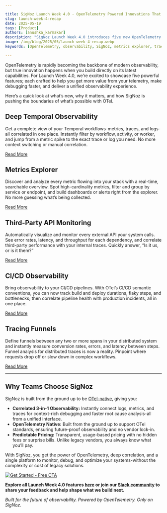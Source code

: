```yaml
---

title: SigNoz Launch Week 4.0 - OpenTelemetry Powered Innovations That Redefine Observability  
slug: launch-week-4-recap  
date: 2025-05-19  
tags: [Product]  
authors: [anushka_karmakar]  
description: "SigNoz Launch Week 4.0 introduces five new OpenTelemetry observability features with unified, real-time insights."  
image: /img/blog/2025/05/launch-week-4-recap.webp  
keywords: [OpenTelemetry, observability, SigNoz, metrics explorer, tracing funnels, API monitoring, CI/CD]  

---
```

OpenTelemetry is rapidly becoming the backbone of modern observability, but true innovation happens when you build directly on its latest capabilities. For Launch Week 4.0, we’re excited to showcase five powerful features; each crafted to help you get more value from your telemetry, make debugging faster, and deliver a unified observability experience. 

Here’s a quick look at what’s new, why it matters, and how SigNoz is pushing the boundaries of what’s possible with OTel.

## Deep Temporal Observability

Get a complete view of your Temporal workflows-metrics, traces, and logs-all correlated in one place. Instantly filter by workflow, activity, or worker, and jump from a metric spike to the exact trace or log you need. No more context switching or manual correlation.

[Read More](https://signoz.io/blog/deep-temporal-observability/)

## Metrics Explorer

Discover and analyze every metric flowing into your stack with a real-time, searchable overview. Spot high-cardinality metrics, filter and group by service or endpoint, and build dashboards or alerts right from the explorer. No more guessing what’s being collected.

[Read More](https://signoz.io/blog/metrics-explorer/)

## Third-Party API Monitoring

Automatically visualize and monitor every external API your system calls. See error rates, latency, and throughput for each dependency, and correlate third-party performance with your internal traces. Quickly answer, “Is it us, or is it them?”

[Read More](https://signoz.io/blog/third-party-api-monitoring/)

## CI/CD Observability

Bring observability to your CI/CD pipelines. With OTel’s CI/CD semantic conventions, you can now track build and deploy durations, flaky steps, and bottlenecks; then correlate pipeline health with production incidents, all in one place.

[Read More](https://signoz.io/blog/ci-cd-observability-opentelemetry/)

## Tracing Funnels

Define funnels between any two or more spans in your distributed system and instantly measure conversion rates, errors, and latency between steps. Funnel analysis for distributed traces is now a reality. Pinpoint where requests drop off or slow down in complex workflows.

[Read More](https://signoz.io/blog/tracing-funnels-observability-distributed-systems/)

---

## Why Teams Choose SigNoz

SigNoz is built from the ground up to be [OTel-native](https://opentelemetry.io/), giving you:

- **Correlated 3-in-1 Observability:** Instantly connect logs, metrics, and traces for context-rich debugging and faster root cause analysis-all from a unified interface.
- **OpenTelemetry Native:** Built from the ground up to support OTel standards, ensuring future-proof observability and no vendor lock-in.
- **Predictable Pricing:** Transparent, usage-based pricing with no hidden fees or surprise bills. Unlike legacy vendors, you always know what you’ll pay.

With SigNoz, you get the power of OpenTelemetry, deep correlation, and a single platform to monitor, debug, and optimize your systems-without the complexity or cost of legacy solutions.

[![Get Started - Free CTA](/img/launch_week/try-signoz-cloud-blog-cta.png)](https://signoz.io/teams/)

**Explore all Launch Week 4.0 features [here](https://signoz.io/launch-week/) or join our [Slack community](https://signoz.io/slack/) to share your feedback and help shape what we build next.**

*Built for the future of observability. Powered by OpenTelemetry. Only on SigNoz.*